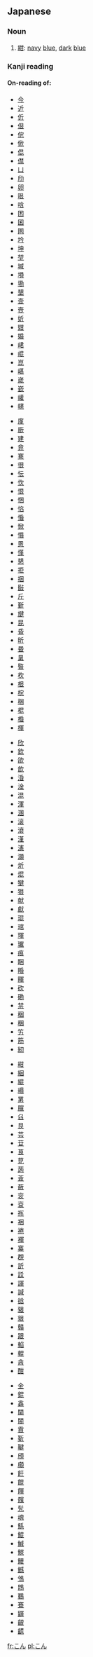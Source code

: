 ==Japanese==
===Noun===
{{ja-noun|h|rom=kon}}

# [[紺]]: [[navy]] [[blue]], [[dark]] [[blue]]

===Kanji reading===
{{ja-kanjireading|rom=kon}}

====On-reading of:====
{{top5}}
*[[今]] 
*[[近]] 
*[[伒]] 
*[[佷]] 
*[[俒]] 
*[[俽]] 
*[[倱]] 
*[[僸]] 
*[[凵]] 
*[[劤]] 
*[[卵]] 
*[[哏]] 
*[[唅]] 
*[[困]] 
*[[囷]] 
*[[圂]] 
*[[坅]] 
*[[坤]] 
*[[堃]] 
*[[堿]] 
*[[塤]]
*[[墈]] 
*[[墾]] 
*[[壸]] 
*[[壼]] 
*[[妡]] 
*[[姏]] 
*[[婚]] 
*[[峮]] 
*[[崐]] 
*[[崑]] 
*[[嵁]] 
*[[嵅]] 
*[[嶔]] 
*[[巏]] 
*[[幰]] 
{{mid5}}
*[[廑]] 
*[[廞]] 
*[[建]] 
*[[弇]] 
*[[弿]] 
*[[很]] 
*[[忶]] 
*[[忺]] 
*[[恨]] 
*[[悃]] 
*[[惂]] 
*[[惛]] 
*[[惞]] 
*[[惽]] 
*[[慁]] 
*[[慬]] 
*[[懇]] 
*[[挋]] 
*[[捆]] 
*[[敯]] 
*[[斤]] 
*[[斳]] 
*[[旔]] 
*[[昆]] 
*[[昏]] 
*[[昕]] 
*[[昬]] 
*[[晜]] 
*[[暋]] 
*[[杴]] 
*[[根]] 
*[[梡]] 
*[[梱]] 
*[[棍]] 
*[[棔]] 
*[[楎]]
{{mid5}}
*[[欣]]
*[[欽]] 
*[[欿]] 
*[[歆]] 
*[[涽]] 
*[[淦]] 
*[[混]] 
*[[渾]] 
*[[溷]] 
*[[滚]] 
*[[滾]] 
*[[漌]] 
*[[瀗]] 
*[[灝]] 
*[[炘]] 
*[[焜]] 
*[[犍]] 
*[[狠]] 
*[[献]] 
*[[獻]] 
*[[琨]] 
*[[琯]] 
*[[琿]] 
*[[瓛]] 
*[[痕]] 
*[[睏]] 
*[[睧]] 
*[[睴]] 
*[[砍]] 
*[[磡]] 
*[[禁]] 
*[[稇]] 
*[[稛]] 
*[[竻]] 
*[[筋]] 
*[[紉]] 
{{mid5}}
*[[紺]] 
*[[綑]] 
*[[緄]] 
*[[緡]] 
*[[罤]] 
*[[臗]] 
*[[臽]] 
*[[艮]] 
*[[芸]] 
*[[苷]] 
*[[茛]] 
*[[菎]] 
*[[蒟]] 
*[[薟]] 
*[[蘞]] 
*[[衮]] 
*[[袞]] 
*[[裈]] 
*[[裍]] 
*[[裷]] 
*[[褌]] 
*[[褰]] 
*[[覠]] 
*[[訢]] 
*[[訤]] 
*[[諢]] 
*[[諴]] 
*[[谽]] 
*[[豤]] 
*[[貇]] 
*[[贛]] 
*[[跟]] 
*[[輡]] 
*[[輥]] 
*[[酓]] 
*[[酣]] 
{{mid5}}
*[[金]] 
*[[錕]] 
*[[鑫]] 
*[[閫]] 
*[[閽]] 
*[[霣]] 
*[[靳]] 
*[[鞬]] 
*[[頎]] 
*[[顑]] 
*[[飦]] 
*[[餛]] 
*[[餫]] 
*[[髖]] 
*[[髠]] 
*[[魂]] 
*[[鯀]] 
*[[鯤]] 
*[[鰔]] 
*[[鰥]] 
*[[鱞]] 
*[[鱤]] 
*[[鳹]] 
*[[鵾]] 
*[[鶤]] 
*[[鶱]] 
*[[鼲]] 
*[[齦]] 
*[[齽]] 
{{bottom}}

[[fr:こん]]
[[pl:こん]]